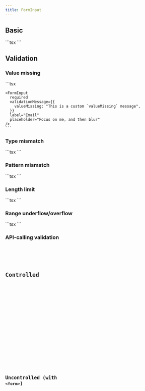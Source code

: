 ```yaml
---
title: FormInput
---
```



## Basic

<Tabs>
  <TabItem label="Preview">
    <Card>
      <div class="not-content">
        <FormInput client:load label="Email" placeholder="Email" />
      </div>
    </Card>
  </TabItem>
  <TabItem label="Code">
    ```tsx
    <FormInput label="Email" placeholder="Email" />
    ```
  </TabItem>
</Tabs>

## Validation

### Value missing

<Tabs>
  <TabItem label="Preview">
    <Card>
      <div class="not-content">
        <div className="flex flex-col gap-6">
          <FormInput
            client:load
            required
            label="Email"
            placeholder="Focus on me, and then blur"
          />
          <FormInput
            client:load
            required
            validationMessage={{
              valueMissing: "This is a custom `valueMissing` message",
            }}
            label="Email"
            placeholder="Focus on me, and then blur"
          />
        </div>
      </div>
    </Card>
  </TabItem>
  <TabItem label="Code">
    ```tsx
    <FormInput required label="Email" placeholder="Focus on me, and then blur" />

    <FormInput
      required
      validationMessage={{
        valueMissing: "This is a custom `valueMissing` message",
      }}
      label="Email"
      placeholder="Focus on me, and then blur"
    />
    ```

  </TabItem>
</Tabs>

### Type mismatch

<Tabs>
  <TabItem label="Preview">
    <Card>
      <div class="not-content">
        <FormInput
          client:load
          label="Email"
          type="email"
          placeholder="Input an invalid email, e.g, abc"
          validationMessage={{
            typeMismatch: "Invalid email",
          }}
        />
      </div>
    </Card>
  </TabItem>
  <TabItem label="Code">
    ```tsx
    <FormInput
      label="Email"
      type="email"
      placeholder="Input an invalid email, e.g, abc"
      validationMessage={{
        typeMismatch: "Invalid email",
      }}
    />
    ```
  </TabItem>
</Tabs>

### Pattern mismatch

<Tabs>
  <TabItem label="Preview">
    <Card>
      <div class="not-content">
        <FormInput
          client:load
          label="Chinese Name"
          pattern="[\u4e00-\u9fa5]*"
          placeholder="Input an invalid name, e.g, Yulei"
          validationMessage={{
            patternMismatch: "Invalid Chinese name",
          }}
        />
      </div>
    </Card>
  </TabItem>
  <TabItem label="Code">
    ```tsx
    <FormInput
      label="Chinese Name"
      pattern="[\u4e00-\u9fa5]*"
      placeholder="Input an invalid name, e.g, Yulei"
      validationMessage={{
        patternMismatch: "Invalid Chinese name",
      }}
    />
    ```
  </TabItem>
</Tabs>

### Length limit

<Tabs>
  <TabItem label="Preview">
    <Card>
      <div class="not-content">
        <FormInput
          client:load
          label="Password"
          type="password"
          minLength={6}
          maxLength={20}
          placeholder="The length of your password should between 6 to 20"
          validationMessage={{
            tooShort: "Too short",
          }}
        />
      </div>
    </Card>
  </TabItem>
  <TabItem label="Code">
    ```tsx
    <FormInput
      label="Password"
      type="password"
      minLength={6}
      maxLength={20}
      placeholder="The length of your password should between 6 to 20"
      validationMessage={{
        tooShort: "Too short",
      }}
    />
    ```

  </TabItem>
</Tabs>

### Range underflow/overflow

<Tabs>
  <TabItem label="Preview">
    <Card>
      <div class="not-content">
        <FormInput
          client:load
          label="Quantity"
          type="number"
          min={1}
          max={5}
          placeholder="Quantity (between 1 and 5)"
          validationMessage={{
            rangeUnderflow: 'The minimum number is 1',
            rangeOverflow:'The maximum number is 5'
          }}
        />
      </div>
    </Card>
  </TabItem>
  <TabItem label="Code">
    ```tsx
    <FormInput
      label="Quantity"
      type="number"
      min={1}
      max={5}
      placeholder="Quantity (between 1 and 5)"
      validationMessage={{
        rangeUnderflow: 'The minimum number is 1',
        rangeOverflow:'The maximum number is 5'
      }}
    />
    ```

  </TabItem>
</Tabs>

### API-calling validation

<Tabs>
  <TabItem label="Preview">
    <Card>
      <div class="not-content">
        <ApiCallingValidation client:load />
      </div>
    </Card>
  </TabItem>
  <TabItem label="Code">
    <Code code={ApiCallingValidationRaw} lang="tsx" />
  </TabItem>
</Tabs>

## Controlled

<Tabs>
  <TabItem label="Preview">
    <Card>
      <div class="not-content">
        <div class="not-content">
          <Controlled client:load />
        </div>
      </div>
    </Card>
  </TabItem>
  <TabItem label="Code">
    <Code code={ControlledRaw} lang="tsx" />
  </TabItem>
</Tabs>

## Uncontrolled (with `<form>`)

<Tabs>
  <TabItem label="Preview">
    <Card>
      <div class="not-content">
        <Uncontrolled client:load />
      </div>
    </Card>
  </TabItem>
  <TabItem label="Code">
    <Code code={UncontrolledRaw} lang="tsx" />
  </TabItem>
</Tabs>
